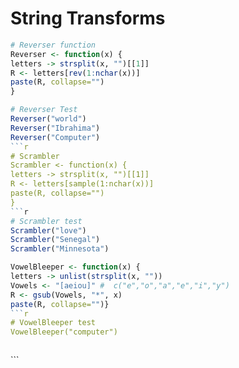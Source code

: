 String Transforms
========================================================
```r
# Reverser function
Reverser <- function(x) {
letters -> strsplit(x, "")[[1]]
R <- letters[rev(1:nchar(x))]
paste(R, collapse="")
}
```
```r
# Reverser Test
Reverser("world")
Reverser("Ibrahima")
Reverser("Computer")
```r
# Scrambler
Scrambler <- function(x) {
letters -> strsplit(x, "")[[1]]
R <- letters[sample(1:nchar(x))]
paste(R, collapse="")
}
```r
# Scrambler test
Scrambler("love")
Scrambler("Senegal")
Scrambler("Minnesota")
```
```r

VowelBleeper <- function(x) {
letters -> unlist(strsplit(x, ""))
Vowels <- "[aeiou]" #  c("e","o","a","e","i","y")
R <- gsub(Vowels, "*", x)
paste(R, collapse="")}
```r
# VowelBleeper test
VowelBleeper("computer")
```

```

```

```


